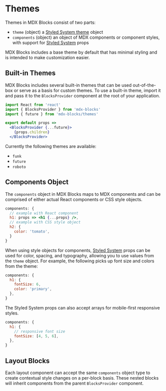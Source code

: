 
# Themes

Themes in MDX Blocks consist of two parts:

- `theme` (object) a [Styled System theme][theme specification] object
- `components` (object) an object of MDX components or component styles, with support for [Styled System][] props

MDX Blocks includes a base theme by default that has minimal styling and is intended to make customization easier.

## Built-in Themes

MDX Blocks includes several built-in themes that can be used out-of-the-box or serve as a basis for custom themes.
To use a built-in theme, import it and pass it to the `BlocksProvider` component at the root of your application.

```jsx
import React from 'react'
import { BlocksProvider } from 'mdx-blocks'
import { future } from 'mdx-blocks/themes'

export default props =>
  <BlocksProvider {...future}>
    {props.children}
  </BlocksProvider>
```

Currently the following themes are available:

- `funk`
- `future`
- `roboto`

## Components Object

The `components` object in MDX Blocks maps to MDX components and can be comprised of either actual React components or CSS style objects.

```jsx
components: {
  // example with React component
  h1: props => <h1 {...props} />,
  // example with CSS style object
  h2: {
    color: 'tomato',
  }
}
```

When using style objects for components, [Styled System][] props can be used for color, spacing, and typography, allowing you to use values from the `theme` object.
For example, the following picks up font size and colors from the theme:

```js
components: {
  h1: {
    fontSize: 6,
    color: 'primary',
  },
}
```

The Styled System props can also accept arrays for mobile-first responsive styles.

```js
components: {
  h1: {
    // responsive font size
    fontSize: [4, 5, 6],
  },
}
```

## Layout Blocks

Each layout component can accept the same `components` object type to create contextual style changes on a per-block basis.
These nested blocks will inherit components from the parent `BlocksProvider` component.

[styled system]: https://styled-system.com
[theme specification]: https://styled-system.com/theme-specification
